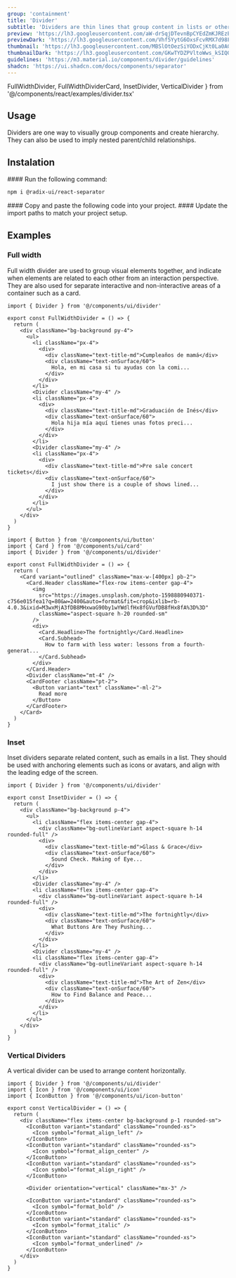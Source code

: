 ```yaml
---
group: 'containment'
title: 'Divider'
subtitle: 'Dividers are thin lines that group content in lists or other containers'
preview: 'https://lh3.googleusercontent.com/aW-drSqjDTevnBpCYEdZmKJREzEvmyEq6JMbOoMYxf4ocJaLC6R55ia8VAVCS6wAFBJB8AXv0T25tQWXhfSodX0Guoq5UDa_R-51f8hTvC_Ea8NNzLf5=s0'
previewDark: 'https://lh3.googleusercontent.com/Vhf5YytG6OxsFcvRMX7d98Fv5U74TQFQmZg363l0UqQFHq0pK8wErge-_7RhyfjrCvbkAAw7EVVSzXQXO6F4BHgb5Xaaumq9_kmRU8KADoBYQZj5rXs=s0'
thumbnail: 'https://lh3.googleusercontent.com/MBSlOtOezSiYODxCjKt0La0AGZlXikyzcbp-x18U2rQWvTgV4HvqCGerR-VU2s5WOmSy-zG-DELMdRyoWq3h3stybL0sNDx3JJt1UfyGDbSO1WN7S-4=w2400'
thumbnailDark: 'https://lh3.googleusercontent.com/GKwTYDZPVltoWws_kSIQ0gIHUctKBxXIglzny5_zrhBS2gmo3iKpHKAxp7XbjvHANFpH6c9dk71C8w3LJHSn_qpeK0BauD_D1FzYZXPUaRCjKQAQjEaY=w2400'
guidelines: 'https://m3.material.io/components/divider/guidelines'
shadcn: 'https://ui.shadcn.com/docs/components/separator'
---
```


  FullWidthDivider,
  FullWidthDividerCard,
  InsetDivider,
  VerticalDivider
} from '@/components/react/examples/divider.tsx'

## Usage

Dividers are one way to visually group components and create hierarchy. They can also be used to imply nested parent/child relationships.

## Instalation

<Steps>

<Step>
#### Run the following command:

```bash
npm i @radix-ui/react-separator
```

</Step>

<Step>
  #### Copy and paste the following code into your project.
  <ComponentSource name="divider" />
</Step>

<Step>
#### Update the import paths to match your project setup.

</Step>

</Steps>

## Examples

### Full width

Full width divider are used to group visual elements together, and indicate when elements are related to each other from an interaction perspective. They are also used for separate interactive and non-interactive areas of a container such as a card.

<ComponentContainer>
  <FullWidthDivider slot='preview'/>

```tsx
import { Divider } from '@/components/ui/divider'

export const FullWidthDivider = () => {
  return (
    <div className="bg-background py-4">
      <ul>
        <li className="px-4">
          <div>
            <div className="text-title-md">Cumpleaños de mamá</div>
            <div className="text-onSurface/60">
              Hola, en mi casa si tu ayudas con la comi...
            </div>
          </div>
        </li>
        <Divider className="my-4" />
        <li className="px-4">
          <div>
            <div className="text-title-md">Graduación de Inés</div>
            <div className="text-onSurface/60">
              Hola hija mía aquí tienes unas fotos preci...
            </div>
          </div>
        </li>
        <Divider className="my-4" />
        <li className="px-4">
          <div>
            <div className="text-title-md">Pre sale concert tickets</div>
            <div className="text-onSurface/60">
              I just show there is a couple of shows lined...
            </div>
          </div>
        </li>
      </ul>
    </div>
  )
}
```

</ComponentContainer>

<ComponentContainer>
  <FullWidthDividerCard slot='preview'/>

```tsx
import { Button } from '@/components/ui/button'
import { Card } from '@/components/ui/card'
import { Divider } from '@/components/ui/divider'

export const FullWidthDivider = () => {
  return (
    <Card variant="outlined" className="max-w-[400px] pb-2">
      <Card.Header className="flex-row items-center gap-4">
        <img
          src="https://images.unsplash.com/photo-1598880940371-c756e015fea1?q=80&w=2400&auto=format&fit=crop&ixlib=rb-4.0.3&ixid=M3wxMjA3fDB8MHxwaG90by1wYWdlfHx8fGVufDB8fHx8fA%3D%3D"
          className="aspect-square h-20 rounded-sm"
        />
        <div>
          <Card.Headline>The fortnightly</Card.Headline>
          <Card.Subhead>
            How to farm with less water: lessons from a fourth-generat...
          </Card.Subhead>
        </div>
      </Card.Header>
      <Divider className="mt-4" />
      <CardFooter className="pt-2">
        <Button variant="text" className="-ml-2">
          Read more
        </Button>
      </CardFooter>
    </Card>
  )
}
```

</ComponentContainer>

### Inset

Inset dividers separate related content, such as emails in a list. They should be used with anchoring elements such as icons or avatars, and align with the leading edge of the screen.

<ComponentContainer>
  <InsetDivider slot='preview'/>

```tsx
import { Divider } from '@/components/ui/divider'

export const InsetDivider = () => {
  return (
    <div className="bg-background p-4">
      <ul>
        <li className="flex items-center gap-4">
          <div className="bg-outlineVariant aspect-square h-14 rounded-full" />
          <div>
            <div className="text-title-md">Glass & Grace</div>
            <div className="text-onSurface/60">
              Sound Check. Making of Eye...
            </div>
          </div>
        </li>
        <Divider className="my-4" />
        <li className="flex items-center gap-4">
          <div className="bg-outlineVariant aspect-square h-14 rounded-full" />
          <div>
            <div className="text-title-md">The fortnightly</div>
            <div className="text-onSurface/60">
              What Buttons Are They Pushing...
            </div>
          </div>
        </li>
        <Divider className="my-4" />
        <li className="flex items-center gap-4">
          <div className="bg-outlineVariant aspect-square h-14 rounded-full" />
          <div>
            <div className="text-title-md">The Art of Zen</div>
            <div className="text-onSurface/60">
              How to Find Balance and Peace...
            </div>
          </div>
        </li>
      </ul>
    </div>
  )
}
```

</ComponentContainer>


### Vertical Dividers
A vertical divider can be used to arrange content horizontally.

<ComponentContainer>

<VerticalDivider slot='preview'/>

```tsx
import { Divider } from '@/components/ui/divider'
import { Icon } from '@/components/ui/icon'
import { IconButton } from '@/components/ui/icon-button'

export const VerticalDivider = () => {
  return (
    <div className="flex items-center bg-background p-1 rounded-sm">
      <IconButton variant="standard" className="rounded-xs">
        <Icon symbol="format_align_left" />
      </IconButton>
      <IconButton variant="standard" className="rounded-xs">
        <Icon symbol="format_align_center" />
      </IconButton>
      <IconButton variant="standard" className="rounded-xs">
        <Icon symbol="format_align_right" />
      </IconButton>

      <Divider orientation="vertical" className="mx-3" />

      <IconButton variant="standard" className="rounded-xs">
        <Icon symbol="format_bold" />
      </IconButton>
      <IconButton variant="standard" className="rounded-xs">
        <Icon symbol="format_italic" />
      </IconButton>
      <IconButton variant="standard" className="rounded-xs">
        <Icon symbol="format_underlined" />
      </IconButton>
    </div>
  )
}
```

</ComponentContainer>